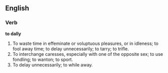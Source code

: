 ==English==

===Verb===

'''to dally'''

#To waste time in effeminate or voluptuous pleasures, or in idleness; to fool away time; to delay unnecessarily; to tarry; to trifle.
#To interchange caresses, especially with one of the opposite sex; to use fondling; to wanton; to sport.
#To delay unnecessarily; to while away.